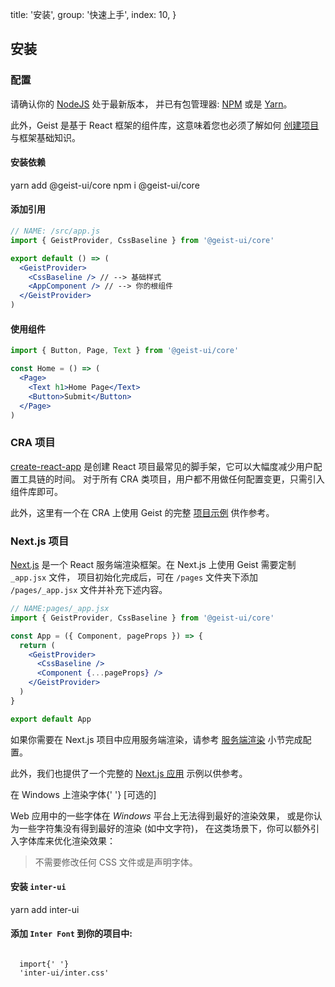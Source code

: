
  title: '安装',
  group: '快速上手',
  index: 10,
}

## 安装

### 配置

请确认你的 [NodeJS](https://nodejs.org/zh-cn/download/) 处于最新版本，
并已有包管理器: [NPM](https://www.npmjs.com/) 或是 [Yarn](https://yarnpkg.com/)。

此外，Geist 是基于 React 框架的组件库，这意味着您也必须了解如何 [创建项目](https://zh-hans.reactjs.org/docs/hello-world.html) 与框架基础知识。

<h4>
  <Dot type="success">安装依赖</Dot>
</h4>

<Tabs initialValue="yarn" hideDivider hideBorder align="flex-end" mt="-46px">
  <Tabs.Item label="Yarn" value="yarn">
    <Snippet>yarn add @geist-ui/core</Snippet>
  </Tabs.Item>
  <Tabs.Item label="Npm" value="npm">
    <Snippet>npm i @geist-ui/core</Snippet>
  </Tabs.Item>
</Tabs>
<Spacer h={0.5} />
<h4>
  <Dot type="success">添加引用</Dot>
</h4>

```jsx
// NAME: /src/app.js
import { GeistProvider, CssBaseline } from '@geist-ui/core'

export default () => (
  <GeistProvider>
    <CssBaseline /> // --> 基础样式
    <AppComponent /> // --> 你的根组件
  </GeistProvider>
)
```

<Spacer h={0} mb="8px" />
<h4>
  <Dot type="success">使用组件</Dot>
</h4>

```jsx
import { Button, Page, Text } from '@geist-ui/core'

const Home = () => (
  <Page>
    <Text h1>Home Page</Text>
    <Button>Submit</Button>
  </Page>
)
```

### CRA 项目

[create-react-app](https://github.com/facebook/create-react-app) 是创建 React 项目最常见的脚手架，它可以大幅度减少用户配置工具链的时间。
对于所有 CRA 类项目，用户都不用做任何配置变更，只需引入组件库即可。

此外，这里有一个在 CRA 上使用 Geist 的完整 [项目示例](https://github.com/geist-org/react-getting-started) 供作参考。

### Next.js 项目

[Next.js](https://nextjs.org/) 是一个 React 服务端渲染框架。在 Next.js 上使用 Geist 需要定制 `_app.jsx` 文件，
项目初始化完成后，可在 `/pages` 文件夹下添加 `/pages/_app.jsx` 文件并补充下述内容。

```jsx
// NAME:pages/_app.jsx
import { GeistProvider, CssBaseline } from '@geist-ui/core'

const App = ({ Component, pageProps }) => {
  return (
    <GeistProvider>
      <CssBaseline />
      <Component {...pageProps} />
    </GeistProvider>
  )
}

export default App
```

如果你需要在 Next.js 项目中应用服务端渲染，请参考 [服务端渲染](/zh-cn/guide/server-render) 小节完成配置。

此外，我们也提供了一个完整的 [Next.js 应用](https://github.com/geist-org/geist-ui/blob/master/examples/create-next-app/README.md) 示例以供参考。

<Text h3>
  在 Windows 上渲染字体{' '}
  <Text span type="secondary" font=".75em" style={{ textTransform: 'uppercase' }}>
    [可选的]
  </Text>
</Text>

Web 应用中的一些字体在 _Windows_ 平台上无法得到最好的渲染效果，
或是你认为一些字符集没有得到最好的渲染 (如中文字符)，
在这类场景下，你可以额外引入字体库来优化渲染效果：

> 不需要修改任何 CSS 文件或是声明字体。

#### 安装 `inter-ui`

<Snippet>yarn add inter-ui</Snippet>

#### 添加 `Inter Font` 到你的项目中:

<Code block my={0} width="100%">
  <span className="token keyword module">import</span>{' '}
  <span className="token string">'inter-ui/inter.css'</span>
</Code>


